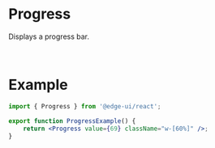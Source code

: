 
<Head>
  <title>Progress | EdgeUI</title>
</Head>

# Progress

Displays a progress bar.

<ProgressExample />
<br />

# Example

```jsx
import { Progress } from '@edge-ui/react';

export function ProgressExample() {
    return <Progress value={69} className="w-[60%]" />;
}
```
